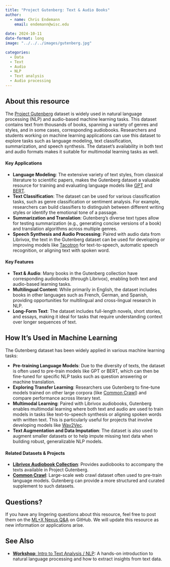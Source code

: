 ```yaml
---
title: "Project Gutenberg: Text & Audio Books"
author: 
  - name: Chris Endemann
    email: endemann@wisc.edu
    
date: 2024-10-11
date-format: long
image: "../../../images/gutenberg.jpg"

categories: 
  - Data
  - Text
  - Audio
  - NLP
  - Text analysis
  - Audio processing
---
```


## About this resource

The [Project Gutenberg](https://www.gutenberg.org/) dataset is widely used in natural language processing (NLP) and audio-based machine learning tasks. This dataset contains text from thousands of books, spanning a variety of genres and styles, and in some cases, corresponding audiobooks. Researchers and students working on machine learning applications can use this dataset to explore tasks such as language modeling, text classification, summarization, and speech synthesis. The dataset's availability in both text and audio formats makes it suitable for multimodal learning tasks as well.

#### Key Applications
- **Language Modeling**: The extensive variety of text styles, from classical literature to scientific papers, makes the Gutenberg dataset a valuable resource for training and evaluating language models like [GPT](https://openai.com/research/gpt-3) and [BERT](https://arxiv.org/abs/1810.04805).
- **Text Classification**: The dataset can be used for various classification tasks, such as genre classification or sentiment analysis. For example, researchers can build classifiers to distinguish between different writing styles or identify the emotional tone of a passage.
- **Summarization and Translation**: Gutenberg’s diverse text types allow for testing summarization (e.g., generating concise versions of a book) and translation algorithms across multiple genres.
- **Speech Synthesis and Audio Processing**: Paired with audio data from Librivox, the text in the Gutenberg dataset can be used for developing or improving models like [Tacotron](https://google.github.io/tacotron/) for text-to-speech, automatic speech recognition, or aligning text with spoken word.

#### Key Features
- **Text & Audio**: Many books in the Gutenberg collection have corresponding audiobooks (through Librivox), enabling both text and audio-based learning tasks.
- **Multilingual Content**: While primarily in English, the dataset includes books in other languages such as French, German, and Spanish, providing opportunities for multilingual and cross-lingual research in NLP.
- **Long-Form Text**: The dataset includes full-length novels, short stories, and essays, making it ideal for tasks that require understanding context over longer sequences of text.

## How It’s Used in Machine Learning

The Gutenberg dataset has been widely applied in various machine learning tasks:

- **Pre-training Language Models**: Due to the diversity of texts, the dataset is often used to pre-train models like GPT or BERT, which can then be fine-tuned for specific NLP tasks such as question answering or machine translation.
- **Exploring Transfer Learning**: Researchers use Gutenberg to fine-tune models trained on other large corpora (like [Common Crawl](https://commoncrawl.org/)) and compare performance across literary text.
- **Multimodal Learning**: Paired with Librivox audiobooks, Gutenberg enables multimodal learning where both text and audio are used to train models in tasks like text-to-speech synthesis or aligning spoken words with written text. This is particularly useful for projects that involve developing models like [Wav2Vec](https://arxiv.org/abs/2006.11477).
- **Text Augmentation and Data Imputation**: The dataset is also used to augment smaller datasets or to help impute missing text data when building robust, generalizable NLP models.

#### Related Datasets & Projects
- **[Librivox Audiobook Collection](https://librivox.org/)**: Provides audiobooks to accompany the texts available in Project Gutenberg.
- **[Common Crawl](https://commoncrawl.org/)**: Large-scale web crawl dataset often used to pre-train language models. Gutenberg can provide a more structured and curated supplement to such datasets.

## Questions?
If you have any lingering questions about this resource, feel free to post them on the [ML+X Nexus Q&A](https://github.com/UW-Madison-DataScience/ML-X-Nexus/discussions/categories/q-a) on GitHub. We will update this resource as new information or applications arise.

## See Also
- [**Workshop**: Intro to Text Analysis / NLP](https://uw-madison-datascience.github.io/ML-X-Nexus/Learn/Workshops/Intro-TextAnalysis_Python.html): A hands-on introduction to natural language processing and how to extract insights from text data.
